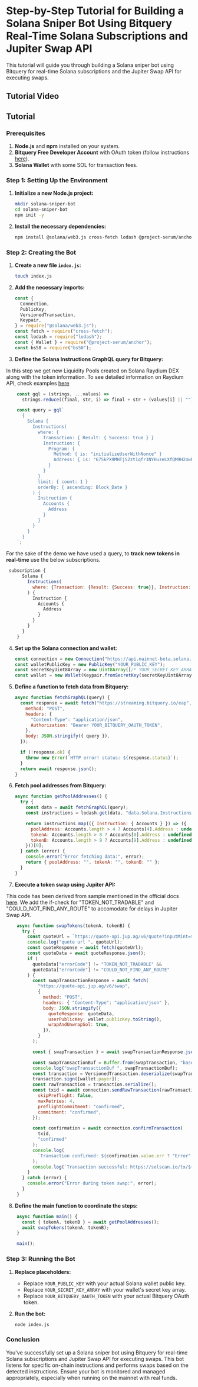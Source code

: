 # Step-by-Step Tutorial for Building a Solana Sniper Bot Using Bitquery Real-Time Solana Subscriptions and Jupiter Swap API

This tutorial will guide you through building a Solana sniper bot using Bitquery for real-time Solana subscriptions and the Jupiter Swap API for executing swaps.


## Tutorial Video

<VideoPlayer url="https://youtu.be/_74wKjMBwOU" />


## Tutorial

### Prerequisites
1. **Node.js** and **npm** installed on your system.
2. **Bitquery Free Developer Account** with OAuth token (follow instructions [here](https://docs.bitquery.io/docs/authorisation/how-to-generate/)).
3. **Solana Wallet** with some SOL for transaction fees.

### Step 1: Setting Up the Environment

1. **Initialize a new Node.js project:**

    ```bash
    mkdir solana-sniper-bot
    cd solana-sniper-bot
    npm init -y
    ```

2. **Install the necessary dependencies:**

    ```bash
    npm install @solana/web3.js cross-fetch lodash @project-serum/anchor bs58
    ```

### Step 2: Creating the Bot

1. **Create a new file `index.js`:**

    ```bash
    touch index.js
    ```

2. **Add the necessary imports:**

    ```javascript
    const {
      Connection,
      PublicKey,
      VersionedTransaction,
      Keypair,
    } = require("@solana/web3.js");
    const fetch = require("cross-fetch");
    const lodash = require("lodash");
    const { Wallet } = require("@project-serum/anchor");
    const bs58 = require("bs58");
    ```

3. **Define the Solana Instructions GraphQL query for Bitquery:**

In this step we get new Liquidity Pools created on Solana Raydium DEX along with the token information. 
To see detailed information on Raydium API, check examples [here](https://docs.bitquery.io/docs/examples/Solana/Solana-Raydium-DEX-API/)

```javascript
    const gql = (strings, ...values) =>
      strings.reduce((final, str, i) => final + str + (values[i] || ""), "");

    const query = gql`
      {
        Solana {
          Instructions(
            where: {
              Transaction: { Result: { Success: true } }
              Instruction: {
                Program: {
                  Method: { is: "initializeUserWithNonce" }
                  Address: { is: "675kPX9MHTjS2zt1qfr1NYHuzeLXfQM9H24wFSUt1Mp8" }
                }
              }
            }
            limit: { count: 1 }
            orderBy: { ascending: Block_Date }
          ) {
            Instruction {
              Accounts {
                Address
              }
            }
          }
        }
      }
    `;
```

For the sake of the demo we have used a query, to **track new tokens in real-time** use the below subscriptions. 

```javascript   
 subscription {
      Solana {
        Instructions(
          where: {Transaction: {Result: {Success: true}}, Instruction: {Program: {Method: {is: "initializeUserWithNonce"}, Address: {is: "675kPX9MHTjS2zt1qfr1NYHuzeLXfQM9H24wFSUt1Mp8"}}}}
        ) {
          Instruction {
            Accounts {
              Address
            }
          }
        }
      }
    }
```

4. **Set up the Solana connection and wallet:**

    ```javascript
    const connection = new Connection("https://api.mainnet-beta.solana.com");
    const walletPublicKey = new PublicKey("YOUR_PUBLIC_KEY");
    const secretKeyUint8Array = new Uint8Array([/* YOUR_SECRET_KEY_ARRAY */]);
    const wallet = new Wallet(Keypair.fromSecretKey(secretKeyUint8Array));
    ```

5. **Define a function to fetch data from Bitquery:**

    ```javascript
    async function fetchGraphQL(query) {
      const response = await fetch("https://streaming.bitquery.io/eap", {
        method: "POST",
        headers: {
          "Content-Type": "application/json",
          Authorization: "Bearer YOUR_BITQUERY_OAUTH_TOKEN",
        },
        body: JSON.stringify({ query }),
      });

      if (!response.ok) {
        throw new Error(`HTTP error! status: ${response.status}`);
      }
      return await response.json();
    }
    ```

6. **Fetch pool addresses from Bitquery:**

    ```javascript
    async function getPoolAddresses() {
      try {
        const data = await fetchGraphQL(query);
        const instructions = lodash.get(data, "data.Solana.Instructions", []);

        return instructions.map(({ Instruction: { Accounts } }) => ({
          poolAddress: Accounts.length > 4 ? Accounts[4].Address : undefined,
          tokenA: Accounts.length > 8 ? Accounts[8].Address : undefined,
          tokenB: Accounts.length > 9 ? Accounts[9].Address : undefined,
        }))[0];
      } catch (error) {
        console.error("Error fetching data:", error);
        return { poolAddress: "", tokenA: "", tokenB: "" };
      }
    }
    ```

7. **Execute a token swap using Jupiter API:**

This code has been derived from sample mentioned in the official docs [here](https://station.jup.ag/docs/apis/swap-api). 
We add the if-check for "TOKEN_NOT_TRADABLE" and "COULD_NOT_FIND_ANY_ROUTE" to accomodate for delays in Jupiter Swap API.

```javascript
    async function swapTokens(tokenA, tokenB) {
      try {
        const quoteUrl = `https://quote-api.jup.ag/v6/quote?inputMint=${tokenB}&outputMint=${tokenA}&amount=10000&slippageBps=150`;
        console.log("quote url ", quoteUrl);
        const quoteResponse = await fetch(quoteUrl);
        const quoteData = await quoteResponse.json();
        if (
          quoteData["errorCode"] != "TOKEN_NOT_TRADABLE" &&
          quoteData["errorCode"] != "COULD_NOT_FIND_ANY_ROUTE"
        ) {
          const swapTransactionResponse = await fetch(
            "https://quote-api.jup.ag/v6/swap",
            {
              method: "POST",
              headers: { "Content-Type": "application/json" },
              body: JSON.stringify({
                quoteResponse: quoteData,
                userPublicKey: wallet.publicKey.toString(),
                wrapAndUnwrapSol: true,
              }),
            }
          );

          const { swapTransaction } = await swapTransactionResponse.json();

          const swapTransactionBuf = Buffer.from(swapTransaction, "base64");
          console.log("swapTransactionBuf ", swapTransactionBuf);
          const transaction = VersionedTransaction.deserialize(swapTransactionBuf);
          transaction.sign([wallet.payer]);
          const rawTransaction = transaction.serialize();
          const txid = await connection.sendRawTransaction(rawTransaction, {
            skipPreflight: false,
            maxRetries: 4,
            preflightCommitment: "confirmed",
            commitment: "confirmed",
          });

          const confirmation = await connection.confirmTransaction(
            txid,
            "confirmed"
          );
          console.log(
            `Transaction confirmed: ${confirmation.value.err ? "Error" : "Success"}`
          );
          console.log(`Transaction successful: https://solscan.io/tx/${txid}`);
        }
      } catch (error) {
        console.error("Error during token swap:", error);
      }
    }
```

8. **Define the main function to coordinate the steps:**

```javascript
    async function main() {
      const { tokenA, tokenB } = await getPoolAddresses();
      await swapTokens(tokenA, tokenB);
    }

    main();
```

### Step 3: Running the Bot

1. **Replace placeholders:**
   - Replace `YOUR_PUBLIC_KEY` with your actual Solana wallet public key.
   - Replace `YOUR_SECRET_KEY_ARRAY` with your wallet's secret key array.
   - Replace `YOUR_BITQUERY_OAUTH_TOKEN` with your actual Bitquery OAuth token.

2. **Run the bot:**

    ```bash
    node index.js
    ```

### Conclusion

You've successfully set up a Solana sniper bot using Bitquery for real-time Solana subscriptions and Jupiter Swap API for executing swaps. 
This bot listens for specific on-chain instructions and performs swaps based on the detected instructions. Ensure your bot is monitored and managed appropriately, especially when running on the mainnet with real funds.